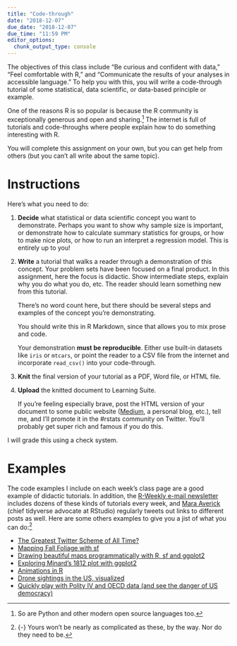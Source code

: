 ```yaml
---
title: "Code-through"
date: "2018-12-07"
due_date: "2018-12-07"
due_time: "11:59 PM"
editor_options: 
  chunk_output_type: console
---
```


<span class="newthought">The objectives of this class include</span> "Be curious and confident with data," "Feel comfortable with R," and "Communicate the results of your analyses in accessible language." To help you with this, you will write a code-through tutorial of some statistical, data scientific, or data-based principle or example.

One of the reasons R is so popular is because the R community is exceptionally generous and open and sharing.^[So are Python and other modern open source languages too.] The internet is full of tutorials and code-throughs where people explain how to do something interesting with R.

You will complete this assignment on your own, but you can get help from others (but you can't all write about the same topic).


# Instructions

Here's what you need to do:

1. **Decide** what statistical or data scientific concept you want to demonstrate. Perhaps you want to show why sample size is important, or demonstrate how to calculate summary statistics for groups, or how to make nice plots, or how to run an interpret a regression model. This is entirely up to you!

2. **Write** a tutorial that walks a reader through a demonstration of this concept. Your problem sets have been focused on a final product. In this assignment, here the focus is didactic. Show intermediate steps, explain why you do what you do, etc. The reader should learn something new from this tutorial.

    There's no word count here, but there should be several steps and examples of the concept you're demonstrating.

    You should write this in R Markdown, since that allows you to mix prose and code.

    Your demonstration **must be reproducible**. Either use built-in datasets like `iris` or `mtcars`, or point the reader to a CSV file from the internet and incorporate `read_csv()` into your code-through.

3. **Knit** the final version of your tutorial as a PDF, Word file, or HTML file.

4. **Upload** the knitted document to Learning Suite. 

    If you're feeling especially brave, post the HTML version of your document to some public website ([Medium](https://medium.com/), a personal blog, etc.), tell me, and I'll promote it in the #rstats community on Twitter. You'll probably get super rich and famous if you do this.

I will grade this using a check system.


# Examples

The code examples I include on each week's class page are a good example of didactic tutorials. In addition, the [R-Weekly e-mail newsletter](https://rweekly.org/) includes dozens of these kinds of tutorials every week, and [Mara Averick](https://twitter.com/dataandme) (chief tidyverse advocate at RStudio) regularly tweets out links to different posts as well. Here are some others examples to give you a jist of what you can do:^[{-} Yours won't be nearly as complicated as these, by the way. Nor do they need to be.]

- [The Greatest Twitter Scheme of All Time?](https://www.garrickadenbuie.com/blog/2018/08/24/greatest-twitter-scheme/)
- [Mapping Fall Foliage with sf](https://rud.is/b/2017/09/18/mapping-fall-foliage-with-sf/)
- [Drawing beautiful maps programmatically with R, sf and ggplot2](https://www.r-spatial.org//r/2018/10/25/ggplot2-sf.html)
- [Exploring Minard's 1812 plot with ggplot2](https://www.andrewheiss.com/blog/2017/08/10/exploring-minards-1812-plot-with-ggplot2/)
- [Animations in R](https://www.infoworld.com/video/89987/r-tip-animations-in-r)
- [Drone sightings in the US, visualized](https://www.andrewheiss.com/blog/2016/04/03/drone-sightings-in-the-us-visualized/)
- [Quickly play with Polity IV and OECD data (and see the danger of US democracy)](https://www.andrewheiss.com/blog/2017/08/26/quickly-play-with-polity-iv-and-oecd-data-and-see-the-danger-of-us-democracy/)
